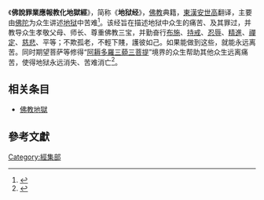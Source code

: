 {{佛教}}
《'''佛說罪業應報教化地獄經'''》，简称《'''地狱经'''》，[[佛教|佛教]]典籍，[[東漢|東漢]][[安世高|安世高]]翻译，主要由[[佛陀|佛陀]]为众生讲述[[地狱|地狱]]中苦难<ref>{{cite book | language = zh-hans | author = 《中国敦煌学百年文库》编委会 | coauthors =  | title = 中国敦煌学百年文库 | url =  | date = 1999 | location =  | publisher = 甘肃文化出版社 | id = 26 | isbn = 9787806084885 | pages = 210-211 }}</ref>。该经旨在描述地狱中众生的痛苦、及其罪过，并教导众生孝敬父母、师长、尊重佛教三宝，并勤奋行[[布施|布施]]、[[持戒|持戒]]、[[忍辱|忍辱]]、[[精進|精進]]、[[禪定|禪定]]、[[慈悲|慈悲]]、平等；不欺孤老，不輕下賤，護彼如己。如果能做到这些，就能永远离苦。同时期望菩萨等修得“[[阿耨多羅三藐三菩提|阿耨多羅三藐三菩提]]”境界的众生帮助其他众生远离痛苦，使得地狱永远消失、苦难消亡<ref>{{Cite web |url=http://www.cbeta.org/result/normal/T17/0724_001.htm |title=大正新脩大藏經 第十七冊 No. 724《佛說罪業應報教化地獄經》 |accessdate=2009-11-07 |archive-date=2010-06-21 |archive-url=https://web.archive.org/web/20100621061253/http://cbeta.org/result/normal/T17/0724_001.htm |dead-url=no }}</ref>。
{{wikisource}}
== 相关条目 ==
*[[佛教地獄|佛教地獄]]

==參考文獻==
<div class="references-small">
<references></references>
</div>

[[Category:經集部|Category:經集部]]

{{China-buddhism-book-jingji}}
{{佛教小作品}}